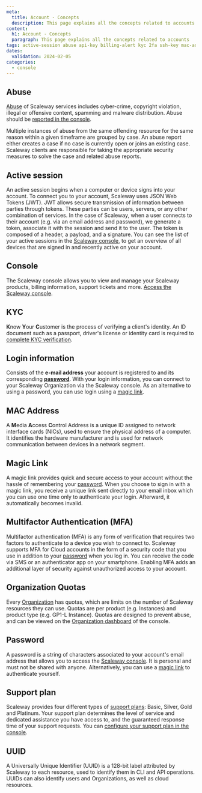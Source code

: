 ```yaml
---
meta:
  title: Account - Concepts
  description: This page explains all the concepts related to accounts
content:
  h1: Account - Concepts
  paragraph: This page explains all the concepts related to accounts
tags: active-session abuse api-key billing-alert kyc 2fa ssh-key mac-address
dates:
  validation: 2024-02-05
categories:
  - console
---
```


## Abuse

[Abuse](https://www.scaleway.com/en/abuse-notice/) of Scaleway services includes cyber-crime, copyright violation, illegal or offensive content, spamming and malware distribution. Abuse should be [reported in the console](https://console.scaleway.com/support/abuses/create).

Multiple instances of abuse from the same offending resource for the same reason within a given timeframe are grouped by case. An abuse report either creates a case if no case is currently open or joins an existing case. Scaleway clients are responsible for taking the appropriate security measures to solve the case and related abuse reports.

## Active session

An active session begins when a computer or device signs into your account. To connect you to your account, Scaleway uses JSON Web Tokens (JWT). JWT allows secure transmission of information between parties through tokens. These parties can be users, servers, or any other combination of services. In the case of Scaleway, when a user connects to their account (e.g. via an email address and password), we generate a token, associate it with the session and send it to the user. The token is composed of a header, a payload, and a signature. You can see the list of your active sessions in the [Scaleway console](https://console.scaleway.com/account/user/profile), to get an overview of all devices that are signed in and recently active on your account.

## Console

The Scaleway console allows you to view and manage your Scaleway products, billing information, support tickets and more. [Access the Scaleway console](https://console.scaleway.com/organization).

## KYC

**K**now **Y**our **C**ustomer is the process of verifying a client's identity. An ID document such as a passport, driver's license or identity card is required to [complete KYC verification](/console/account/how-to/verify-identity/).

## Login information

Consists of the **e-mail address** your account is registered to and its corresponding [**password**](#password). With your login information, you can connect to your Scaleway Organization via the Scaleway console. As an alternative to using a password, you can use login using a [magic link](#magic-link).

## MAC Address

A **M**edia **A**ccess **C**ontrol Address is a unique ID assigned to network interface cards (NICs), used to ensure the physical address of a computer. It identifies the hardware manufacturer and is used for network communication between devices in a network segment.

## Magic Link

A magic link provides quick and secure access to your account without the hassle of remembering your [password](#login-information). When you choose to sign in with a magic link, you receive a unique link sent directly to your email inbox which you can use one time only to authenticate your login. Afterward, it automatically becomes invalid.

## Multifactor Authentication (MFA)

Multifactor authentication (MFA) is any form of verification that requires two factors to authenticate to a device you wish to connect to. Scaleway supports MFA for Cloud accounts in the form of a security code that you use in addition to your [password](#password) when you log in. You can receive the code via SMS or an authenticator app on your smartphone. Enabling MFA adds an additional layer of security against unauthorized access to your account.

## Organization Quotas

Every [Organization](#organization) has quotas, which are limits on the number of Scaleway resources they can use. Quotas are per product (e.g. Instances) and product type (e.g. GP1-L Instance). Quotas are designed to prevent abuse, and can be viewed on the [Organization dashboard](https://console.scaleway.com/organization/settings) of the console.

## Password

A password is a string of characters associated to your account's email address that allows you to access the [Scaleway console](https://console.scaleway.com/). It is personal and must not be shared with anyone. Alternatively, you can use a [magic link](#magic-link) to authenticate yourself.

## Support plan

Scaleway provides four different types of [support plans](https://console.scaleway.com/support/plans): Basic, Silver, Gold and Platinum. Your support plan determines the level of service and dedicated assistance you have access to, and the guaranteed response time of your support requests. You can [configure your support plan in the console](/console/account/how-to/configure-support-plans/).

## UUID

A Universally Unique Identifier (UUID) is a 128-bit label attributed by Scaleway to each resource, used to identify them in CLI and API operations. UUIDs can also identify users and Organizations, as well as cloud resources.